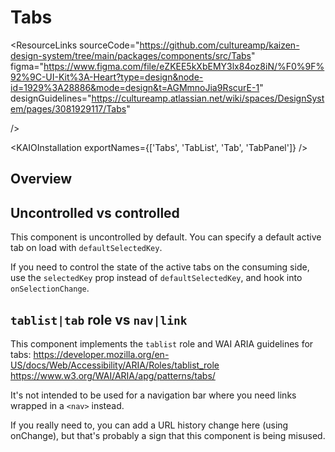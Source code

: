 
<Meta title="Components/Tabs/API Specification" />

# Tabs

<ResourceLinks
  sourceCode="https://github.com/cultureamp/kaizen-design-system/tree/main/packages/components/src/Tabs"
  figma="https://www.figma.com/file/eZKEE5kXbEMY3lx84oz8iN/%F0%9F%92%9C-UI-Kit%3A-Heart?type=design&node-id=1929%3A28886&mode=design&t=AGMmnoJia9RscurE-1"
  designGuidelines="https://cultureamp.atlassian.net/wiki/spaces/DesignSystem/pages/3081929117/Tabs"

/>

<KAIOInstallation exportNames={['Tabs', 'TabList', 'Tab', 'TabPanel']} />

## Overview

<Canvas of={TabsStories.Playground} />
<Controls of={TabsStories.Playground} />

## Uncontrolled vs controlled

This component is uncontrolled by default. You can specify a default active tab on load with `defaultSelectedKey`.

If you need to control the state of the active tabs on the consuming side, use the `selectedKey` prop instead of `defaultSelectedKey`, and hook into `onSelectionChange`.

<Canvas of={TabsStories.Controlled} />

## `tablist|tab` role vs `nav|link`

This component implements the `tablist` role and WAI ARIA guidelines for tabs:
https://developer.mozilla.org/en-US/docs/Web/Accessibility/ARIA/Roles/tablist_role
https://www.w3.org/WAI/ARIA/apg/patterns/tabs/

It's not intended to be used for a navigation bar where you need links wrapped in a `<nav>` instead.

If you really need to, you can add a URL history change here (using onChange), but that's probably a sign that this component is being misused.
